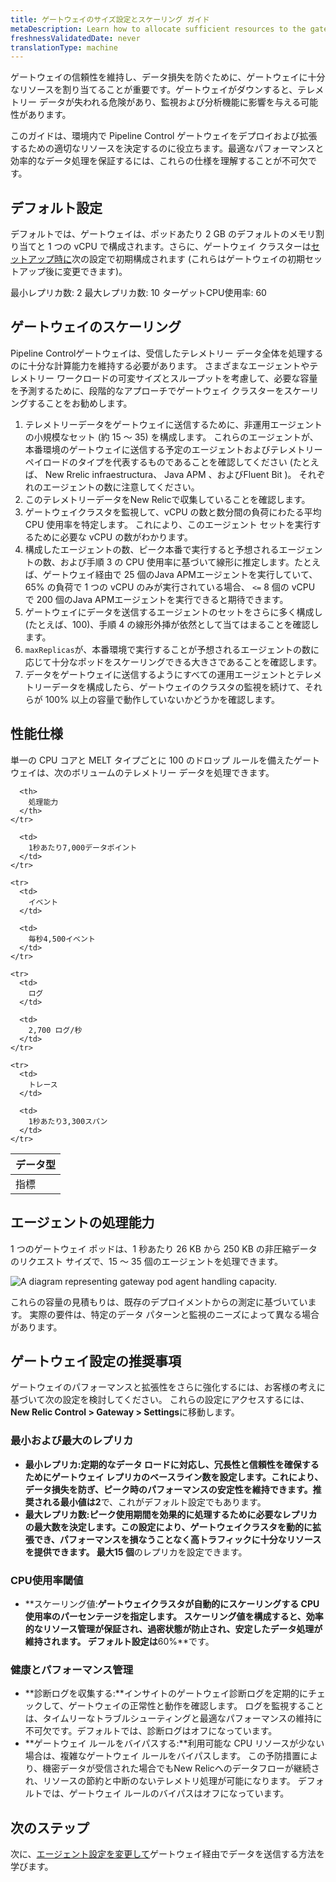 ```yaml
---
title: ゲートウェイのサイズ設定とスケーリング ガイド
metaDescription: Learn how to allocate sufficient resources to the gateway to maintain its reliability.
freshnessValidatedDate: never
translationType: machine
---
```


ゲートウェイの信頼性を維持し、データ損失を防ぐために、ゲートウェイに十分なリソースを割り当てることが重要です。ゲートウェイがダウンすると、テレメトリー データが失われる危険があり、監視および分析機能に影響を与える可能性があります。

このガイドは、環境内で Pipeline Control ゲートウェイをデプロイおよび拡張するための適切なリソースを決定するのに役立ちます。最適なパフォーマンスと効率的なデータ処理を保証するには、これらの仕様を理解することが不可欠です。

## デフォルト設定

デフォルトでは、ゲートウェイは、ポッドあたり 2 GB のデフォルトのメモリ割り当てと 1 つの vCPU で構成されます。さらに、ゲートウェイ クラスターは[セットアップ時に](/docs/pipeline-control/set-up-and-deploy-pipeline-control#set-up-gateway)次の設定で初期構成されます (これらはゲートウェイの初期セットアップ後に変更できます)。

最小レプリカ数: 2 最大レプリカ数: 10 ターゲットCPU使用率: 60

## ゲートウェイのスケーリング

Pipeline Controlゲートウェイは、受信したテレメトリー データ全体を処理するのに十分な計算能力を維持する必要があります。 さまざまなエージェントやテレメトリー ワークロードの可変サイズとスループットを考慮して、必要な容量を予測するために、段階的なアプローチでゲートウェイ クラスターをスケーリングすることをお勧めします。

1. テレメトリーデータをゲートウェイに送信するために、非運用エージェントの小規模なセット (約 15 ～ 35) を構成します。 これらのエージェントが、本番環境のゲートウェイに送信する予定のエージェントおよびテレメトリー ペイロードのタイプを代表するものであることを確認してください (たとえば、 New Rrelic infraestructura、 Java APM 、およびFluent Bit )。 それぞれのエージェントの数に注意してください。
2. このテレメトリーデータをNew Relicで収集していることを確認します。
3. ゲートウェイクラスタを監視して、vCPU の数と数分間の負荷にわたる平均 CPU 使用率を特定します。 これにより、このエージェント セットを実行するために必要な vCPU の数がわかります。
4. 構成したエージェントの数、ピーク本番で実行すると予想されるエージェントの数、および手順 3 の CPU 使用率に基づいて線形に推定します。たとえば、ゲートウェイ経由で 25 個のJava APMエージェントを実行していて、65% の負荷で 1 つの vCPU のみが実行されている場合、 `<=` 8 個の vCPU で 200 個のJava APMエージェントを実行できると期待できます。
5. ゲートウェイにデータを送信するエージェントのセットをさらに多く構成し (たとえば、100)、手順 4 の線形外挿が依然として当てはまることを確認します。
6. `maxReplicas`が、本番環境で実行することが予想されるエージェントの数に応じて十分なポッドをスケーリングできる大きさであることを確認します。
7. データをゲートウェイに送信するようにすべての運用エージェントとテレメトリーデータを構成したら、ゲートウェイのクラスタの監視を続けて、それらが 100% 以上の容量で動作していないかどうかを確認します。

## 性能仕様

単一の CPU コアと MELT タイプごとに 100 のドロップ ルールを備えたゲートウェイは、次のボリュームのテレメトリー データを処理できます。

<table>
  <thead>
    <tr>
      <th>
        データ型
      </th>

      <th>
        処理能力
      </th>
    </tr>
  </thead>

  <tbody>
    <tr>
      <td>
        指標
      </td>

      <td>
        1秒あたり7,000データポイント
      </td>
    </tr>

    <tr>
      <td>
        イベント
      </td>

      <td>
        毎秒4,500イベント
      </td>
    </tr>

    <tr>
      <td>
        ログ
      </td>

      <td>
        2,700 ログ/秒
      </td>
    </tr>

    <tr>
      <td>
        トレース
      </td>

      <td>
        1秒あたり3,300スパン
      </td>
    </tr>
  </tbody>
</table>

## エージェントの処理能力

1 つのゲートウェイ ポッドは、1 秒あたり 26 KB から 250 KB の非圧縮データのリクエスト サイズで、15 〜 35 個のエージェントを処理できます。

<img title="Agent handling capacity" alt="A diagram representing gateway pod agent handling capacity." src="/images/agent-handling-capacity.webp" />

<Callout variant="tip">これらの容量の見積もりは、既存のデプロイメントからの測定に基づいています。 実際の要件は、特定のデータ パターンと監視のニーズによって異なる場合があります。</Callout>

## ゲートウェイ設定の推奨事項

ゲートウェイのパフォーマンスと拡張性をさらに強化するには、お客様の考えに基づいて次の設定を検討してください。 これらの設定にアクセスするには、 **New Relic Control &gt; Gateway &gt; Settings**に移動します。

### 最小および最大のレプリカ

* **最小レプリカ:**定期的なデータ ロードに対応し、冗長性と信頼性を確保するためにゲートウェイ レプリカのベースライン数を設定します。これにより、データ損失を防ぎ、ピーク時のパフォーマンスの安定性を維持できます。推奨される最小値は**2**で、これがデフォルト設定でもあります。
* **最大レプリカ数:**ピーク使用期間を効果的に処理するために必要なレプリカの最大数を決定します。この設定により、ゲートウェイクラスタを動的に拡張でき、パフォーマンスを損なうことなく高トラフィックに十分なリソースを提供できます。 最大**15 個**のレプリカを設定できます。

### CPU使用率閾値

* **スケーリング値:**ゲートウェイクラスタが自動的にスケーリングする CPU 使用率のパーセンテージを指定します。 スケーリング値を構成すると、効率的なリソース管理が保証され、過密状態が防止され、安定したデータ処理が維持されます。 デフォルト設定は**60%**です。

### 健康とパフォーマンス管理

* **診断ログを収集する:**インサイトのゲートウェイ診断ログを定期的にチェックして、ゲートウェイの正常性と動作を確認します。 ログを監視することは、タイムリーなトラブルシューティングと最適なパフォーマンスの維持に不可欠です。デフォルトでは、診断ログはオフになっています。
* **ゲートウェイ ルールをバイパスする:**利用可能な CPU リソースが少ない場合は、複雑なゲートウェイ ルールをバイパスします。 この予防措置により、機密データが受信された場合でもNew Relicへのデータフローが継続され、リソースの節約と中断のないテレメトリ処理が可能になります。 デフォルトでは、ゲートウェイ ルールのバイパスはオフになっています。

## 次のステップ

次に、[エージェント設定を変更して](/docs/new-relic-control/pipeline-control/modify-agent-configuration)ゲートウェイ経由でデータを送信する方法を学びます。